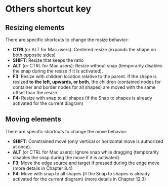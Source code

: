 =Others shortcut key=
==Resizing elements==

There are specific shortcuts to change the resize behavior:

* '''CTRL '''(or ALT for Mac users): Centered resize (expands the shape on both opposite sides)
* '''SHIFT''': Resize that keeps the ratio
* '''ALT''' (or CTRL for Mac users): Resize without snap (temporarily disables the snap during the resize if it is activated). 
* '''F3''': Resize with children location relative to the parent. If the shape is resized '''to the left, upwards, or both''', the children (contained nodes for container and border nodes for all shapes) are moved with the same offset than the resize.
* '''F4:''' Resize with snap to all shapes (if the Snap to shapes is already activated for the current diagram) 
==Moving elements==

There are specific shortcuts to change the move behavior:

* '''SHIFT''': Constrained move (only vertical or horizontal move is authorized at once).
* '''ALT''' (or CTRL for Mac users): Ignore snap while dragging (temporarily disables the snap during the move if it is activated).
* '''F3''': Move the edge source and target if pressed during the edge move (more details in Chapter 8.4)
* '''F4''': Move with snap to all shapes (if the Snap to shapes is already activated for the current diagram) (more details in Chapter 12.3)



